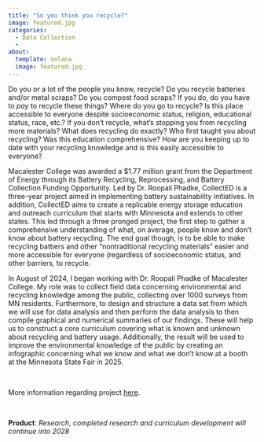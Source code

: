 ```yaml
---
title: "So you think you recycle?" 
image: featured.jpg
categories:
  - Data Collection 
  - 
about: 
  template: solana
  image: featured.jpg
---
```



Do you or a lot of the people you know, recycle? Do you recycle batteries and/or metal scraps? Do you compost food scraps? If you do, do you have to *pay* to recycle these things? Where do you go to recycle? Is this place accessible to everyone despite socioeconomic status, religion, educational status, race, etc.? If you don't recycle, what's stopping you from recycling more materials? What does recycling do exactly? Who first taught you about recycling? Was this education comprehensive? How are you keeping up to date with your recycling knowledge and is this easily accessible to everyone?  

Macalester College was awarded a $1.77 million grant from the Department of Energy through its Battery Recycling, Reprocessing, and Battery Collection Funding Opportunity. Led by Dr. Roopali Phadke, CollectED is a three-year project aimed in implementing battery sustainability initiatives. In addition, CollectED aims to create a replicable energy storage education and outreach curriculum that starts with Minnesota and extends to other states. This led through a three pronged project, the first step to gather a comprehensive understanding of what, on average, people know and don't know about battery recycling. The end goal though, is to be able to make recycling battiers and other "nontraditional recycling materials" easier and more accessible for everyone (regardless of socioeconomic status, and other barriers, to recycle.  

In August of 2024, I began working with Dr. Roopali Phadke of Macalester College. My role was to collect field data concerning environmental and recycling knowledge among the public, collecting over 1000 surveys from MN residents. Furthermore, to design and structure a data set from which we will use for data analysis and then perform the data analysis to then compile graphical and numerical summaries of our findings. These will help us to construct a core curriculum covering what is known and unknown about recycling and battery usage. Additionally, the result will be used to improve the environmental knowledge of the public by creating an infographic concerning what we know and what we don't know at a booth at the Minnesota State Fair in 2025.

\ 

More information regarding project [here](https://www.macalester.edu/news/2024/04/department-of-energy-awards-1-8-million-grant-to-macalester-led-project-on-battery-recycling/).

\

**Product**: *Research, completed research and curriculum development will continue into 2028*